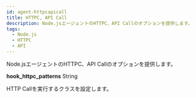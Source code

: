 ```yaml
---
id: agent-httpcapicall
title: HTTPC, API Call
description: Node.jsエージェントのHTTPC、API Callのオプションを提供します。
tags:
  - Node.js
  - HTTPC
  - API
---
```


Node.jsエージェントのHTTPC、API Callのオプションを提供します。

**hook_httpc_patterns** <span class='type'>String</span>

  HTTP Callを実行するクラスを設定します。
